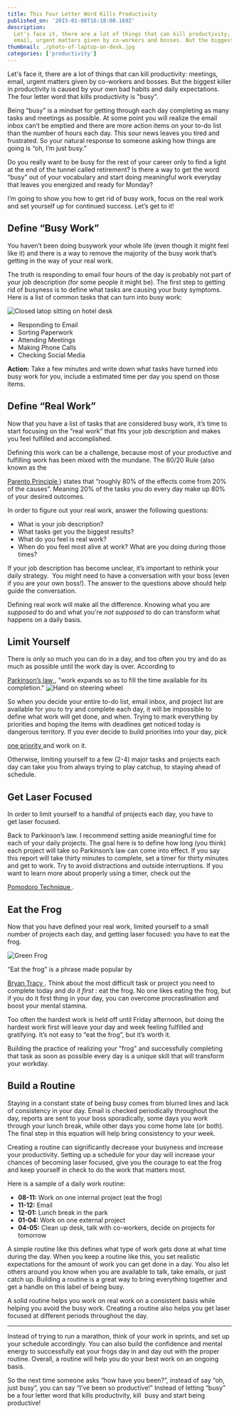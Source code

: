 ```yaml
---
title: This Four Letter Word Kills Productivity
published_on: '2015-01-08T16:18:00.169Z'
description:
  Let's face it, there are a lot of things that can kill productivity; meetings,
  email, urgent matters given by co-workers and bosses. But the biggest
thumbnail: ./photo-of-laptop-on-desk.jpg
categories: ['productivity']
---
```


Let's face it, there are a lot of things that can kill productivity: meetings,
email, urgent matters given by co-workers and bosses. But the biggest killer in
productivity is caused by your own bad habits and daily expectations. The four
letter word that kills productivity is "busy".

Being “busy” is a mindset for getting through each day completing as many tasks
and meetings as possible. At some point you will realize the email inbox can’t
be emptied and there are more action items on your to-do list than the number of
hours each day. This sour news leaves you tired and frustrated. So your natural
response to someone asking how things are going is “oh, I’m just busy.”

Do you really want to be busy for the rest of your career only to find a light
at the end of the tunnel called retirement? Is there a way to get the word
“busy” out of your vocabulary and start doing meaningful work everyday that
leaves you energized and ready for Monday?

I’m going to show you how to get rid of busy work, focus on the real work and
set yourself up for continued success. Let’s get to it!

## Define “Busy Work”

You haven’t been doing busywork your whole life (even though it might feel like
it) and there is a way to remove the majority of the busy work that’s getting in
the way of your real work.

The truth is responding to email four hours of the day is probably not part of
your job description (for some people it might be). The first step to getting
rid of busyness is to define what tasks are causing your busy symptoms. Here is
a list of common tasks that can turn into busy work:

<Float>
  <Img
    src="/images/posts/four-letter-word-kills-productivity/photo-of-laptop-on-desk.jpg"
    alt="Closed latop sitting on hotel desk"
    width={500}
    height={333}
  />
</Float>

- Responding to Email
- Sorting Paperwork
- Attending Meetings
- Making Phone Calls
- Checking Social Media

**Action:** Take a few minutes and write down what tasks have turned into busy
work for you, include a estimated time per day you spend on those items.

## Define “Real Work”

Now that you have a list of tasks that are considered busy work, it’s time to
start focusing on the “real work” that fits your job description and makes you
feel fulfilled and accomplished.

Defining this work can be a challenge, because most of your productive and
fulfilling work has been mixed with the mundane. The 80/20 Rule (also known as
the

<a href="http://en.wikipedia.org/wiki/Pareto_principle" target="_blank">
  Parento Principle
</a>
) states that “roughly 80% of the effects come from 20% of the causes”. Meaning
20% of the tasks you do every day make up 80% of your desired outcomes.

In order to figure out your real work, answer the following questions:

- What is your job description?
- What tasks get you the biggest results?
- What do you feel is real work?
- When do you feel most alive at work? What are you doing during those times?

If your job description has become unclear, it’s important to rethink your daily
strategy.  You might need to have a conversation with your boss (even if you are
your own boss!). The answer to the questions above should help guide the
conversation.

Defining real work will make all the difference. Knowing what you are _supposed_
to do and what you're _not supposed_ to do can transform what happens on a daily
basis.

## Limit Yourself

There is only so much you can do in a day, and too often you try and do as much
as possible until the work day is over. According to

<a href="http://en.wikipedia.org/wiki/Parkinson%27s_law" target="_blank">
  Parkinson’s law
</a>
, "work expands so as to fill the time available for its completion."

<Float>
  <Img
    src="/images/posts/four-letter-word-kills-productivity/photo-of-hand-on-steering-wheel-wearing-a-watch.jpg"
    alt="Hand on steering wheel"
    width={500}
    height={333}
  />
</Float>

So when you decide your entire to-do list, email inbox, and project list are
available for you to try and complete each day, it will be impossible to define
what work will get done, and when. Trying to mark everything by priorities and
hoping the items with deadlines get noticed today is dangerous territory. If you
ever decide to build priorities into your day, pick

<a href="http://productivityist.com/priority/" target="_blank">
  one priority
</a>
and work on it.

Otherwise, limiting yourself to a few (2-4) major tasks and projects each day
can take you from always trying to play catchup, to staying ahead of schedule.

## Get Laser Focused

In order to limit yourself to a handful of projects each day, you have to
get laser focused.

Back to Parkinson’s law. I recommend setting aside meaningful time for each of
your daily projects. The goal here is to define how long (you think) each
project will take so Parkinson’s law can come into effect. If you say this
report will take thirty minutes to complete, set a timer for thirty minutes and
get to work. Try to avoid distractions and outside interruptions. If you want to
learn more about properly using a timer, check out the

<a href="http://pomodorotechnique.com/" target="_blank" rel="noopener">
  Pomodoro Technique
</a>
.

## Eat the Frog

Now that you have defined your real work, limited yourself to a small number of
projects each day, and getting laser focused: you have to eat the frog.

<Float>
  <Img
    src="/images/posts/four-letter-word-kills-productivity/photo-of-green-frog.jpg"
    alt="Green Frog"
    width={500}
    height={333}
  />
</Float>

“Eat the frog” is a phrase made popular by

<a href="http://www.amazon.com/Eat-That-Frog-Great-Procrastinating/dp/1576754227">
  Bryan Tracy
</a>
. Think about the most difficult task or project you need to complete today and <em>
  do it first
</em>: eat the frog. No one likes eating the frog, but if you do it first thing in
your day, you can overcome procrastination and boost your mental stamina.

Too often the hardest work is held off until Friday afternoon, but doing the
hardest work first will leave your day and week feeling fulfilled and
gratifying. It’s not easy to “eat the frog”, but it’s worth it.

Building the practice of realizing your "frog" and successfully completing that
task as soon as possible every day is a unique skill that will transform your
workday.

## Build a Routine

Staying in a constant state of being busy comes from blurred lines and lack of
consistency in your day. Email is checked periodically throughout the day,
reports are sent to your boss sporadically, some days you work through your
lunch break, while other days you come home late (or both). The final step in
this equation will help bring consistency to your week.

Creating a routine can significantly decrease your busyness and increase your
productivity. Setting up a schedule for your day will increase your chances of
becoming laser focused, give you the courage to eat the frog and keep yourself
in check to do the work that matters most.

Here is a sample of a daily work routine:

- **08-11:** Work on one internal project (eat the frog)
- **11-12:** Email
- **12-01:** Lunch break in the park
- **01-04:** Work on one external project
- **04-05:** Clean up desk, talk with co-workers, decide on projects for
  tomorrow

A simple routine like this defines what type of work gets done at what time
during the day. When you keep a routine like this, you set realistic
expectations for the amount of work you can get done in a day. You also let
others around you know when you are available to talk, take emails, or just
catch up. Building a routine is a great way to bring everything together and get
a handle on this label of being busy.

A solid routine helps you work on real work on a consistent basis while helping
you avoid the busy work. Creating a routine also helps you get laser focused at
different periods throughout the day.

---

Instead of trying to run a marathon, think of your work in sprints, and set up
your schedule accordingly. You can also build the confidence and mental
energy to successfully eat your frogs day in and day out with the proper
routine. Overall, a routine will help you do your best work on an ongoing basis.

So the next time someone asks “how have you been?”, instead of say “oh, just
busy”, you can say “I’ve been so productive!” Instead of letting “busy” be a
four letter word that kills productivity, kill  busy and start being productive!
